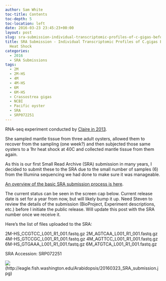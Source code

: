 ```yaml
---
author: Sam White
toc-title: Contents
toc-depth: 5
toc-location: left
date: 2016-03-23 23:45:23+00:00
layout: post
slug: sra-submission-individual-transcriptomic-profiles-of-c-gigas-before-after-heat-shock
title: SRA Submission - Individual Transcriptomic Profiles of C.gigas Before & After
  Heat Shock
categories:
  - 2016
  - SRA Submissions
tags:
  - 2M
  - 2M-HS
  - 4M
  - 4M-HS
  - 6M
  - 6M-HS
  - Crassostrea gigas
  - NCBI
  - Pacific oyster
  - SRA
  - SRP072251
---
```


RNA-seq experiment conducted by [Claire in 2013](https://claireeolson.blogspot.com/).

She sampled mantle tissue from three adult oysters, allowed them to recover from the sampling (one week?) and then subjected those same oysters to a 1hr heat shock at 40C and collected mantle tissue from them again.

As this is our first Small Read Archive (SRA) submission in many years, I decided to submit these to the SRA due to the small number of samples (6) from the Illumina sequencing we had done to make sure it was manageable.

[An overview of the basic SRA submission process is here](https://robertslab.github.io/sams-notebook/posts/2016/2016-03-23-data-management-sra-submission-overview/).

The current status can be seen in the screen cap below. Current release date is set for a year from now, but will likely bump it up. Need Steven to review the details of the submission (BioProject, Experiment descriptions, etc.) before I initiate the public release. Will update this post with the SRA number once we receive it.

Here's the list of files uploaded to the SRA:

2M-HS_CCGTCC_L001_R1_001.fastq.gz
2M_AGTCAA_L001_R1_001.fastq.gz
4M-HS_GTCCGC_L001_R1_001.fastq.gz
4M_AGTTCC_L001_R1_001.fastq.gz
6M-HS_GTGAAA_L001_R1_001.fastq.gz
6M_ATGTCA_L001_R1_001.fastq.gz

SRA Accession: SRP072251

![](https://eagle.fish.washington.edu/Arabidopsis/20160323_SRA_submission.jpg)(http://eagle.fish.washington.edu/Arabidopsis/20160323_SRA_submission.jpg)
